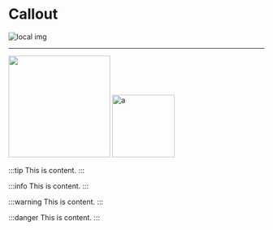 # Callout


![local img](../assets/photo.avif "title")

---

<img src="../assets/photo.avif" width="200" />

<img src={imported} alt="a" height="123" />

:::tip
This is content.
:::

:::info
This is content.
:::

:::warning
This is content.
:::

:::danger
This is content.
:::
